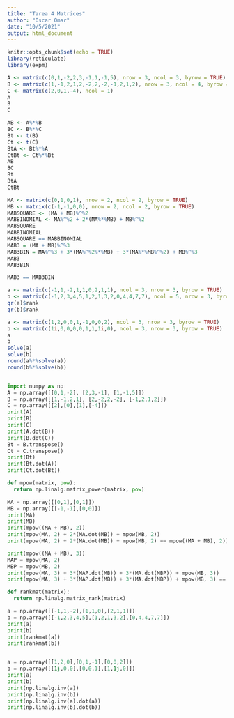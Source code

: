 ```yaml
---
title: "Tarea 4 Matrices"
author: "Oscar Omar"
date: "10/5/2021"
output: html_document
---
```


```r
knitr::opts_chunk$set(echo = TRUE)
library(reticulate)
library(expm)
```


```r

A <- matrix(c(0,1,-2,2,3,-1,1,-1,5), nrow = 3, ncol = 3, byrow = TRUE)
B <- matrix(c(1,-1,2,1,2,-2,2,-2,-1,2,1,2), nrow = 3, ncol = 4, byrow = TRUE)
C <- matrix(c(2,0,1,-4), ncol = 1)
A
B
C

AB <- A%*%B
BC <- B%*%C
Bt <- t(B)
Ct <- t(C)
BtA <- Bt%*%A
CtBt <- Ct%*%Bt
AB
BC
Bt
BtA
CtBt

MA <- matrix(c(0,1,0,1), nrow = 2, ncol = 2, byrow = TRUE)
MB <- matrix(c(-1,-1,0,0), nrow = 2, ncol = 2, byrow = TRUE)
MABSQUARE <- (MA + MB)%^%2
MABBINOMIAL <- MA%^%2 + 2*(MA%*%MB) + MB%^%2
MABSQUARE
MABBINOMIAL
MABSQUARE == MABBINOMIAL
MAB3 = (MA + MB)%^%3
MAB3BIN = MA%^%3 + 3*(MA%^%2%*%MB) + 3*(MA%*%MB%^%2) + MB%^%3
MAB3
MAB3BIN

MAB3 == MAB3BIN

a <- matrix(c(-1,1,-2,1,1,0,2,1,1), ncol = 3, nrow = 3, byrow = TRUE)
b <- matrix(c(-1,2,3,4,5,1,2,1,3,2,0,4,4,7,7), ncol = 5, nrow = 3, byrow = TRUE)
qr(a)$rank
qr(b)$rank

a <- matrix(c(1,2,0,0,1,-1,0,0,2), ncol = 3, nrow = 3, byrow = TRUE)
b <- matrix(c(1i,0,0,0,0,1,1,1i,0), ncol = 3, nrow = 3, byrow = TRUE)
a
b
solve(a)
solve(b)
round(a%*%solve(a))
round(b%*%solve(b))



```


```python
import numpy as np
A = np.array([[0,1,-2], [2,3,-1], [1,-1,5]])
B = np.array([[1,-1,2,1], [2,-2,2,-2], [-1,2,1,2]])
C = np.array([[2],[0],[1],[-4]])
print(A)
print(B)
print(C)
print(A.dot(B))
print(B.dot(C))
Bt = B.transpose()
Ct = C.transpose()
print(Bt)
print(Bt.dot(A))
print(Ct.dot(Bt))

def mpow(matrix, pow):
  return np.linalg.matrix_power(matrix, pow)

MA = np.array([[0,1],[0,1]])
MB = np.array([[-1,-1],[0,0]])
print(MA)
print(MB)
print(mpow((MA + MB), 2))
print(mpow(MA, 2) + 2*(MA.dot(MB)) + mpow(MB, 2))
print(mpow(MA, 2) + 2*(MA.dot(MB)) + mpow(MB, 2) == mpow((MA + MB), 2))

print(mpow((MA + MB), 3))
MAP = mpow(MA, 2)
MBP = mpow(MB, 2)
print(mpow(MA, 3) + 3*(MAP.dot(MB)) + 3*(MA.dot(MBP)) + mpow(MB, 3))
print(mpow(MA, 3) + 3*(MAP.dot(MB)) + 3*(MA.dot(MBP)) + mpow(MB, 3) == mpow((MA + MB), 3))

def rankmat(matrix):
  return np.linalg.matrix_rank(matrix)

a = np.array([[-1,1,-2],[1,1,0],[2,1,1]])
b = np.array([[-1,2,3,4,5],[1,2,1,3,2],[0,4,4,7,7]])
print(a)
print(b)
print(rankmat(a))
print(rankmat(b))


a = np.array([[1,2,0],[0,1,-1],[0,0,2]])
b = np.array([[1j,0,0],[0,0,1],[1,1j,0]])
print(a)
print(b)
print(np.linalg.inv(a))
print(np.linalg.inv(b))
print(np.linalg.inv(a).dot(a))
print(np.linalg.inv(b).dot(b))

```


